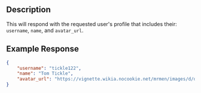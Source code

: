 ## Description
This will respond with the requested user's profile that includes their: `username`, `name`, and `avatar_url`.

## Example Response

```json
{
	"username": "tickle122",
	"name": "Tom Tickle",
	"avatar_url": "https://vignette.wikia.nocookie.net/mrmen/images/d/d6/Mr-Tickle-9a.png/revision/latest?cb=20180127221953"
}
```